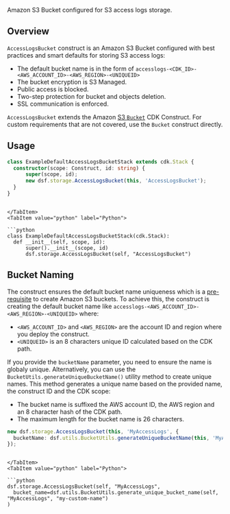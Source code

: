 [//]: # (This file is generated, do not modify directly, update the README.md in framework/src/storage)

Amazon S3 Bucket configured for S3 access logs storage.

## Overview

`AccessLogsBucket` construct is an Amazon S3 Bucket configured with best practices and smart defaults for storing S3 access logs:
- The default bucket name is in the form of `accesslogs-<CDK_ID>-<AWS_ACCOUNT_ID>-<AWS_REGION>-<UNIQUEID>`
- The bucket encryption is S3 Managed.
- Public access is blocked.
- Two-step protection for bucket and objects deletion.
- SSL communication is enforced.

`AccessLogsBucket` extends the Amazon [S3 `Bucket`](https://docs.aws.amazon.com/cdk/api/v2/python/aws_cdk.aws_s3/Bucket.html#bucket) CDK Construct. For custom requirements that are not covered, use the `Bucket` construct directly.

## Usage

<Tabs>
  <TabItem value="typescript" label="TypeScript" default>

  ```typescript
class ExampleDefaultAccessLogsBucketStack extends cdk.Stack {
    constructor(scope: Construct, id: string) {
        super(scope, id);
        new dsf.storage.AccessLogsBucket(this, 'AccessLogsBucket');
    }
}
  ```
  
  ```mdx-code-block
  
  </TabItem>
  <TabItem value="python" label="Python">

  ```python
class ExampleDefaultAccessLogsBucketStack(cdk.Stack):
    def __init__(self, scope, id):
        super().__init__(scope, id)
        dsf.storage.AccessLogsBucket(self, "AccessLogsBucket")
  ```

  </TabItem>
</Tabs>

## Bucket Naming

The construct ensures the default bucket name uniqueness which is a [pre-requisite](https://docs.aws.amazon.com/AmazonS3/latest/userguide/bucketnamingrules.html) to create Amazon S3 buckets.
To achieve this, the construct is creating the default bucket name like `accesslogs-<AWS_ACCOUNT_ID>-<AWS_REGION>-<UNIQUEID>` where:
* `<AWS_ACCOUNT_ID>` and `<AWS_REGION>` are the account ID and region where you deploy the construct.
* `<UNIQUEID>` is an 8 characters unique ID calculated based on the CDK path.

If you provide the `bucketName` parameter, you need to ensure the name is globaly unique.
Alternatively, you can use the `BucketUtils.generateUniqueBucketName()` utility method to create unique names.
This method generates a unique name based on the provided name, the construct ID and the CDK scope:
* The bucket name is suffixed the AWS account ID, the AWS region and an 8 character hash of the CDK path.
* The maximum length for the bucket name is 26 characters.

<Tabs>
  <TabItem value="typescript" label="TypeScript" default>

  ```typescript
new dsf.storage.AccessLogsBucket(this, 'MyAccessLogs', {
    bucketName: dsf.utils.BucketUtils.generateUniqueBucketName(this, 'MyAccessLogs', 'my-custom-name')
});
  ```
  
  ```mdx-code-block
  
  </TabItem>
  <TabItem value="python" label="Python">

  ```python
dsf.storage.AccessLogsBucket(self, "MyAccessLogs",
    bucket_name=dsf.utils.BucketUtils.generate_unique_bucket_name(self, "MyAccessLogs", "my-custom-name")
)
  ```

  </TabItem>
</Tabs>


